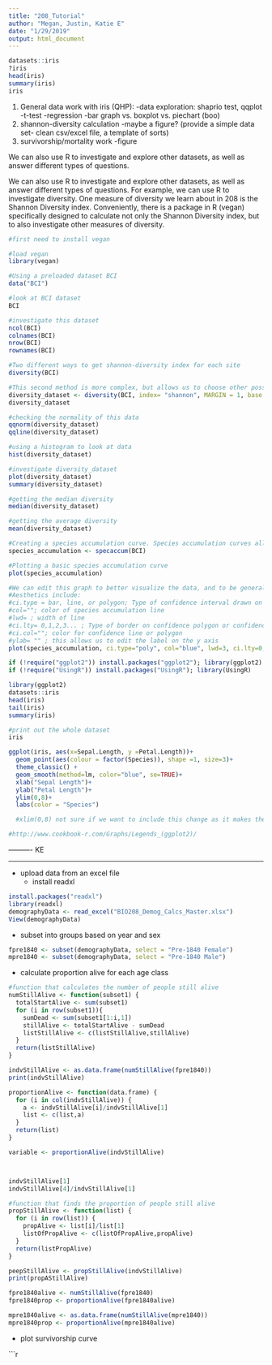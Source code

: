 ```yaml
---
title: "208_Tutorial"
author: "Megan, Justin, Katie E"
date: "1/29/2019"
output: html_document
---
```



```r
datasets::iris
?iris
head(iris)
summary(iris)
iris
```


1. General data work with iris (QHP):
  -data exploration: shaprio test, qqplot 
  -t-test
  -regression
  -bar graph vs. boxplot vs. piechart (boo)
2. shannon-diversity calculation
  -maybe a figure? (provide a simple data set- clean csv/excel file, a template of sorts)
3. survivorship/mortality work
  -figure




We can also use R to investigate and explore other datasets, as well as answer different types of questions.


We can also use R to investigate and explore other datasets, as well as answer different types of questions. For example, we can use R to investigate diversity. One measure of diversity we learn about in 208 is the Shannon Diversity index. Conveniently, there is a package in R (vegan) specifically designed to calculate not only the Shannon Diversity index, but to also investigate other measures of diversity.



```r

#first need to install vegan

#load vegan 
library(vegan)

#Using a preloaded dataset BCI
data("BCI")

#look at BCI dataset
BCI

#investigate this dataset
ncol(BCI)
colnames(BCI)
nrow(BCI)
rownames(BCI)

#Two different ways to get shannon-diversity index for each site
diversity(BCI)

#This second method is more complex, but allows us to choose other possible indices to use instead of Shannon. Here we are going to assign our calculation to a new dataset labelled diversity_dataset
diversity_dataset <- diversity(BCI, index= "shannon", MARGIN = 1, base = exp(1))
diversity_dataset

#checking the normality of this data
qqnorm(diversity_dataset)
qqline(diversity_dataset)

#using a histogram to look at data
hist(diversity_dataset)

#investigate diversity_dataset
plot(diversity_dataset)
summary(diversity_dataset)

#getting the median diversity
median(diversity_dataset)

#getting the average diversity
mean(diversity_dataset)

#Creating a species accumulation curve. Species accumulation curves allow us to visualize how many species are present for a certain number of sites. Among other functions, it allows us to determine if species count is increasing with sampling effort (number of sites).
species_accumulation <- specaccum(BCI)

#Plotting a basic species accumulation curve
plot(species_accumulation) 

#We can edit this graph to better visualize the data, and to be generally more visually appealing 
#Aesthetics include:
#ci.type = bar, line, or polygon; Type of confidence interval drawn on the figure. 
#col=""; color of species accumulation line
#lwd= ; width of line
#ci.lty= 0,1,2,3... ; Type of border on confidence polygon or confidence lines
#ci.col=""; color for confidence line or polygon
#ylab= "" ; this allows us to edit the label on the y axis
plot(species_accumulation, ci.type="poly", col="blue", lwd=3, ci.lty=0, ci.col="orange", ylab ="Species Accumulation") 
```

```r
if (!require("ggplot2")) install.packages("ggplot2"); library(ggplot2)
if (!require("UsingR")) install.packages("UsingR"); library(UsingR)
```

```r
library(ggplot2)
datasets::iris
head(iris)
tail(iris)
summary(iris)

#print out the whole dataset
iris

ggplot(iris, aes(x=Sepal.Length, y =Petal.Length))+
  geom_point(aes(colour = factor(Species)), shape =1, size=3)+
  theme_classic() +
  geom_smooth(method=lm, color="blue", se=TRUE)+
  xlab("Sepal Length")+
  ylab("Petal Length")+
  ylim(0,8)+
  labs(color = "Species")

  #xlim(0,8) not sure if we want to include this change as it makes the graph a little goofy looking

#http://www.cookbook-r.com/Graphs/Legends_(ggplot2)/
```





  
---------- KE









-------


- upload data from an excel file 
  - install readxl
  
```r
install.packages("readxl")
library(readxl)
demographyData <- read_excel("BIO208_Demog_Calcs_Master.xlsx")
View(demographyData)

```


- subset into groups based on year and sex

```r
fpre1840 <- subset(demographyData, select = "Pre-1840 Female")
mpre1840 <- subset(demographyData, select = "Pre-1840 Male")

```


- calculate proportion alive for each age class


```r

#function that calculates the number of people still alive
numStillAlive <- function(subset1) { 
  totalStartAlive <- sum(subset1)
  for (i in row(subset1)){
    sumDead <- sum(subset1[1:i,1])
    stillAlive <- totalStartAlive - sumDead
    listStillAlive <- c(listStillAlive,stillAlive)
  }
  return(listStillAlive)
}

indvStillAlive <- as.data.frame(numStillAlive(fpre1840))
print(indvStillAlive)

proportionAlive <- function(data.frame) {
  for (i in col(indvStillAlive)) {
    a <- indvStillAlive[i]/indvStillAlive[1]
    list <- c(list,a)
  }
  return(list)
}

variable <- proportionAlive(indvStillAlive)



indvStillAlive[1]
indvStillAlive[4]/indvStillAlive[1]

#function that finds the proportion of people still alive
propStillAlive <- function(list) {
  for (i in row(list)) {
    propAlive <- list[i]/list[1]
    listOfPropAlive <- c(listOfPropAlive,propAlive)
  }
  return(listPropAlive)
}

peepStillAlive <- propStillAlive(indvStillAlive)
print(propAStillAlive)


```


```r
fpre1840alive <- numStillAlive(fpre1840)
fpre1840prop <- proportionAlive(fpre1840alive)

mpre1840alive <- as.data.frame(numStillAlive(mpre1840))
mpre1840prop <- proportionAlive(mpre1840alive)


```



- plot survivorship curve

```r

